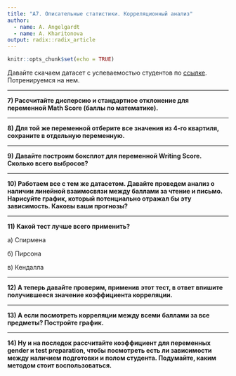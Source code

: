 ```yaml
---
title: "A7. Описательные статистики. Корреляционный анализ"
author:
  - name: A. Angelgardt
  - name: A. Kharitonova
output: radix::radix_article
---
```

<link rel="stylesheet" href="style.css">

```r
knitr::opts_chunk$set(echo = TRUE)
```


Давайте скачаем датасет с успеваемостью студентов по [ссылке](https://www.kaggle.com/spscientist/students-performance-in-exams/tasks). Потренируемся на нем.

***

**7) Рассчитайте дисперсию и стандартное отклонение для переменной Math Score (баллы по математике).**

***

**8) Для той же переменной отберите все значения из 4-го квартиля, сохраните в отдельную переменную.**

***

**9) Давайте построим боксплот для переменной Writing Score. Сколько всего выбросов?**

***

**10) Работаем все с тем же датасетом. Давайте проведем анализ о наличии линейной взаимосвязи между баллами за чтение и письмо. Нарисуйте график, который потенциально отражал бы эту зависимость. Каковы ваши прогнозы?**

***

**11) Какой тест лучше всего применить?**

а) Спирмена

б) Пирсона

в) Кендалла

***

**12) А теперь давайте проверим, применив этот тест, в ответ впишите получившееся значение коэффициента корреляции.**

***

**13) А если посмотреть корреляции между всеми баллами за все предметы? Постройте график.**

***

**14) Ну и на последок рассчитайте коэффициент для переменных gender и test preparation, чтобы посмотреть есть ли зависимости между наличием подготовки и полом студента. Подумайте, каким методом стоит воспользоваться.**
